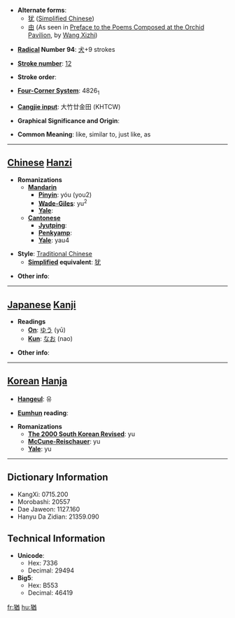 * '''Alternate forms''':
**[[犹]] ([[Simplified Chinese]])
**[[由]] (As seen in [[wikisource:Preface to the Poems Composed at the Orchid Pavilion|Preface to the Poems Composed at the Orchid Pavilion]], by [[wikipedia:Wang Xizhi|Wang Xizhi]])

* '''[[Wiktionary:Chinese radical index| Radical]] Number 94''': [[Wiktionary:Chinese radical index 犬|犬]]+9 strokes

* '''[[Wiktionary:Chinese total strokes index|Stroke number]]''': [[Wiktionary:Chinese total strokes index 12|12]]

* '''Stroke order''': 

* '''[[Wiktionary:Chinese four corner index|Four-Corner System]]''': 4826<sub>1</sub>

* '''[[Wiktionary:Chinese Cangjie index|Cangjie input]]''': 大竹廿金田 (KHTCW)

* '''Graphical Significance and Origin''': 

* '''Common Meaning''': like, similar to, just like, as

----

== [[Chinese]] [[Hanzi]] ==

* '''Romanizations'''
** '''[[Mandarin]]'''
*** '''[[Pinyin]]''': yóu (you2)
*** '''[[Wade-Giles]]''': yu<sup>2</sup>
*** '''[[Yale]]''': 
** '''[[Cantonese]]'''
*** '''[[Jyutping]]''':
*** '''[[Penkyamp]]''': 
*** '''[[Yale]]''': yau4

* '''Style''': [[Traditional Chinese]] 
** '''[[Simplified Chinese|Simplified]] equivalent''': [[犹]]

* '''Other info''': 

----

== [[Japanese]] [[Kanji]] ==

* '''Readings'''
** '''[[On]]''': [[ゆう]] (yū)
** '''[[Kun]]''': [[なお]] (nao)

* '''Other info''':  

----

== [[Korean]] [[Hanja]] ==

* '''[[Hangeul]]''': 유

* '''[[Eumhun]] reading''': 

* '''Romanizations'''
** '''[[The 2000 South Korean Revised Romanization|The 2000 South Korean Revised]]''': yu
** '''[[McCune-Reischauer]]''': yu
** '''[[Yale]]''': yu

----

== Dictionary Information ==

* KangXi: 0715.200
* Morobashi: 20557
* Dae Jaweon: 1127.160
* Hanyu Da Zidian: 21359.090

== Technical Information ==

* '''Unicode''':
** Hex: 7336
** Decimal: 29494
* '''Big5''':
** Hex: B553
** Decimal: 46419

[[fr:猶]]
[[hu:猶]]